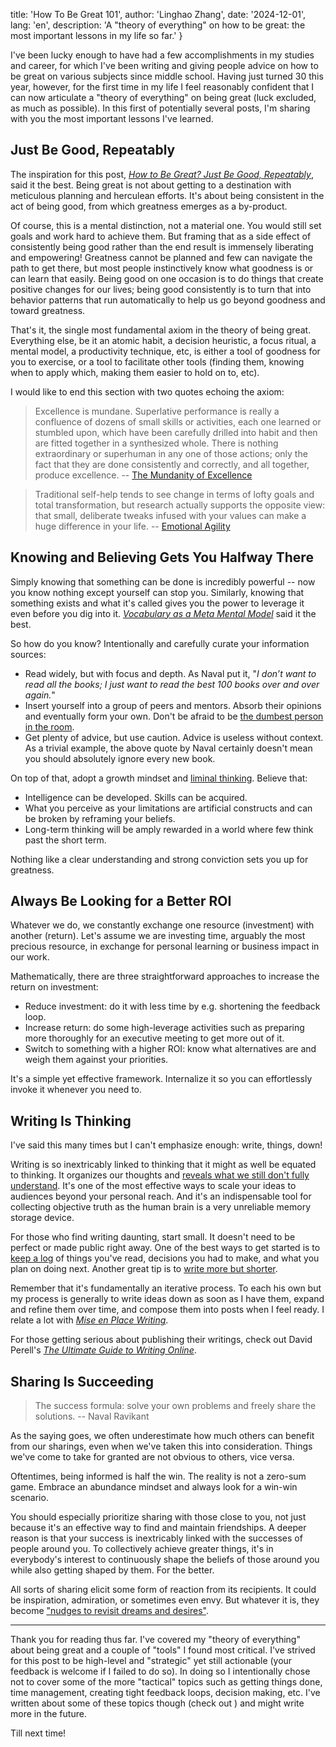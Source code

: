 
  title: 'How To Be Great 101',
  author: 'Linghao Zhang',
  date: '2024-12-01',
  lang: 'en',
  description: 'A "theory of everything" on how to be great: the most important lessons in my life so far.'
}


<!-- content start here -->

I've been lucky enough to have had a few accomplishments in my studies and career, for which I've been writing and giving people advice on how to be great on various subjects since middle school. Having just turned 30 this year, however, for the first time in my life I feel reasonably confident that I can now articulate a "theory of everything" on being great (luck excluded, as much as possible). In this first of potentially several posts, I'm sharing with you the most important lessons I've learned.

## Just Be Good, Repeatably

The inspiration for this post, [*How to Be Great? Just Be Good, Repeatably*](https://blog.stephsmith.io/how-to-be-great/), said it the best. Being great is not about getting to a destination with meticulous planning and herculean efforts. It's about being consistent in the act of being good, from which greatness emerges as a by-product.

Of course, this is a mental distinction, not a material one. You would still set goals and work hard to achieve them. But framing that as a side effect of consistently being good rather than the end result is immensely liberating and empowering! Greatness cannot be planned and few can navigate the path to get there, but most people instinctively know what goodness is or can learn that easily. Being good on one occasion is to do things that create positive changes for our lives; being good consistently is to turn that into behavior patterns that run automatically to help us go beyond goodness and toward greatness.

That's it, the single most fundamental axiom in the theory of being great. Everything else, be it an atomic habit, a decision heuristic, a focus ritual, a mental model, a productivity technique, etc, is either a tool of goodness for you to exercise, or a tool to facilitate other tools (finding them, knowing when to apply which, making them easier to hold on to, etc).  

I would like to end this section with two quotes echoing the axiom:

> Excellence is mundane. Superlative performance is really a confluence of dozens of small skills or activities, each one learned or stumbled upon, which have been carefully drilled into habit and then are fitted together in a synthesized whole. There is nothing extraordinary or superhuman in any one of those actions; only the fact that they are done consistently and correctly, and all together, produce excellence. -- [The Mundanity of Excellence](http://www.kevinhabits.com/wp-content/uploads/2018/12/mundanity-of-excellence.pdf)  

<!-- force-separate the quotes -->
> Traditional self-help tends to see change in terms of lofty goals and total transformation, but research actually supports the opposite view: that small, deliberate tweaks infused with your values can make a huge difference in your life. -- [Emotional Agility](https://www.susandavid.com/book/)

## Knowing and Believing Gets You Halfway There

Simply knowing that something can be done is incredibly powerful -- now you know nothing except yourself can stop you. Similarly, knowing that something exists and what it's called gives you the power to leverage it even before you dig into it. [*Vocabulary as a Meta Mental Model*](https://neilkakkar.com/vocabulary-mental-model.html) said it the best.


So how do you know? Intentionally and carefully curate your information sources:

- Read widely, but with focus and depth. As Naval put it, "*I don’t want to read all the books; I just want to read the best 100 books over and over again.*"
- Insert yourself into a group of peers and mentors. Absorb their opinions and eventually form your own. Don't be afraid to be [the dumbest person in the room](https://linghao.io/posts/staff-eng-learnings-2024#be-the-dumbest-person-in-the-room).
- Get plenty of advice, but use caution. Advice is useless without context. As a trivial example, the above quote by Naval certainly doesn't mean you should absolutely ignore every new book.

On top of that, adopt a growth mindset and [liminal thinking](https://liminalthinking.com/). Believe that:

- Intelligence can be developed. Skills can be acquired.
- What you perceive as your limitations are artificial constructs and can be broken by reframing your beliefs.
- Long-term thinking will be amply rewarded in a world where few think past the short term.

Nothing like a clear understanding and strong conviction sets you up for greatness.

## Always Be Looking for a Better ROI

Whatever we do, we constantly exchange one resource (investment) with another (return). Let's assume we are investing time, arguably the most precious resource, in exchange for personal learning or business impact in our work.

Mathematically, there are three straightforward approaches to increase the return on investment:

- Reduce investment: do it with less time by e.g. shortening the feedback loop.
- Increase return: do some high-leverage activities such as preparing more thoroughly for an executive meeting to get more out of it.
- Switch to something with a higher ROI: know what alternatives are and weigh them against your priorities.

It's a simple yet effective framework. Internalize it so you can effortlessly invoke it whenever you need to.

## Writing Is Thinking

I've said this many times but I can't emphasize enough: write, things, down!

Writing is so inextricably linked to thinking that it might as well be equated to thinking. It organizes our thoughts and [reveals what we still don't fully understand](https://paulgraham.com/words.html). It's one of the most effective ways to scale your ideas to audiences beyond your personal reach. And it's an indispensable tool for collecting objective truth as the human brain is a very unreliable memory storage device.

For those who find writing daunting, start small. It doesn't need to be perfect or made public right away. One of the best ways to get started is to [keep a log](https://bruno-oliveira.github.io/techblog/Keep-a-log/) of things you've read, decisions you had to make, and what you plan on doing next. Another great tip is to [write more but shorter](https://blog.kewah.com/2021/write-more-but-shorter/).

Remember that it's fundamentally an iterative process. To each his own but my process is generally to write ideas down as soon as I have them, expand and refine them over time, and compose them into posts when I feel ready. I relate a lot with [*Mise en Place Writing*](https://www.swyx.io/writing-mise-en-place).

For those getting serious about publishing their writings, check out David Perell's [*The Ultimate Guide to Writing Online*](https://perell.com/essay/the-ultimate-guide-to-writing-online/).

## Sharing Is Succeeding

> The success formula: solve your own problems and freely share the solutions. -- Naval Ravikant

As the saying goes, we often underestimate how much others can benefit from our sharings, even when we've taken this into consideration. Things we've come to take for granted are not obvious to others, vice versa.

Oftentimes, being informed is half the win. The reality is not a zero-sum game. Embrace an abundance mindset and always look for a win-win scenario.

You should especially prioritize sharing with those close to you, not just because it's an effective way to find and maintain friendships. A deeper reason is that your success is inextricably linked with the successes of people around you. To collectively achieve greater things, it's in everybody's interest to continuously shape the beliefs of those around you while also getting shaped by them. For the better.

All sorts of sharing elicit some form of reaction from its recipients. It could be inspiration, admiration, or sometimes even envy. But whatever it is, they become ["nudges to revisit dreams and desires"](https://www.figma.com/blog/adding-it-all-up-the-math-behind-designing-your-career/#variables:~:text=Admiration%20and%20envy%20are%20nudges%20to%20revisit%20our%20own%20dreams%20and%20desires.).

---

Thank you for reading thus far. I've covered my "theory of everything" about being great and a couple of "tools" I found most critical. I've strived for this post to be high-level and "strategic" yet still actionable (your feedback is welcome if I failed to do so). In doing so I intentionally chose not to cover some of the more "tactical" topics such as getting things done, time management, creating tight feedback loops, decision making, etc. I've written about some of these topics though (check out ) and might write more in the future.

Till next time!
